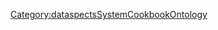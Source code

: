 {{{info|add title=New BusinessService|edit title=Edit BusinessService|page name=C<unique number;random;10>}}}

{{FormHeader|BusinessService}}
{{StandardFormSections}}
{{FormFooter}}

<noinclude>[[Category:dataspectsSystemCookbookOntology]]</noinclude>
